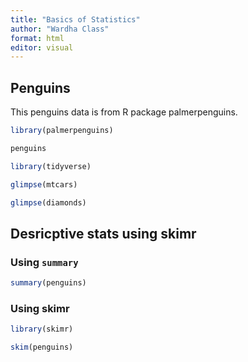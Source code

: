 ```yaml
---
title: "Basics of Statistics"
author: "Wardha Class"
format: html
editor: visual
---
```


## Penguins

This penguins data is from R package palmerpenguins.

```r
library(palmerpenguins)

penguins
```

```r
library(tidyverse)

glimpse(mtcars)
```

```r
glimpse(diamonds)
```

## Desricptive stats using skimr

### Using `summary`

```r
summary(penguins)
```

### Using skimr

```r
library(skimr)

skim(penguins)
```

